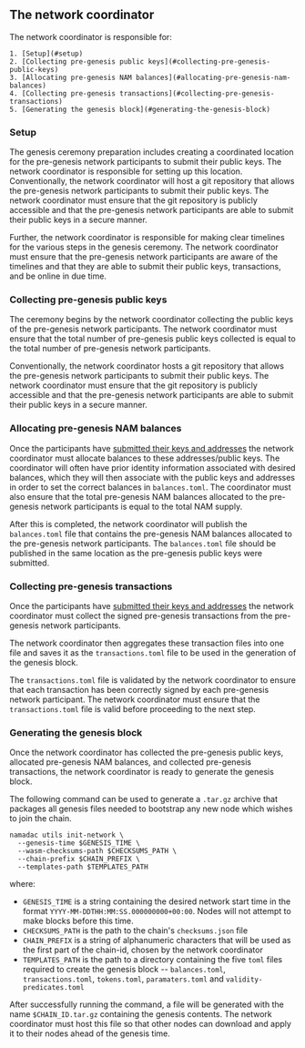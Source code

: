 
## The network coordinator

The network coordinator is responsible for:

    1. [Setup](#setup)
    2. [Collecting pre-genesis public keys](#collecting-pre-genesis-public-keys)
    3. [Allocating pre-genesis NAM balances](#allocating-pre-genesis-nam-balances)
    4. [Collecting pre-genesis transactions](#collecting-pre-genesis-transactions)
    5. [Generating the genesis block](#generating-the-genesis-block)

### Setup

The genesis ceremony preparation includes creating a coordinated location for the pre-genesis network participants to submit their public keys. The network coordinator is responsible for setting up this location. Conventionally, the network coordinator will host a git repository that allows the pre-genesis network participants to submit their public keys. The network coordinator must ensure that the git repository is publicly accessible and that the pre-genesis network participants are able to submit their public keys in a secure manner.

Further, the network coordinator is responsible for making clear timelines for the various steps in the genesis ceremony. The network coordinator must ensure that the pre-genesis network participants are aware of the timelines and that they are able to submit their public keys, transactions, and be online in due time.

<Steps>

### Collecting pre-genesis public keys

The ceremony begins by the network coordinator collecting the public keys of the pre-genesis network participants. The network coordinator must ensure that the total number of pre-genesis public keys collected is equal to the total number of pre-genesis network participants.

Conventionally, the network coordinator hosts a git repository that allows the pre-genesis network participants to submit their public keys. The network coordinator must ensure that the git repository is publicly accessible and that the pre-genesis network participants are able to submit their public keys in a secure manner.

### Allocating pre-genesis NAM balances

Once the participants have [submitted their keys and addresses](./participants.mdx#submitting-keys-and-addresses) the network coordinator must allocate balances to these addresses/public keys. The coordinator will often have prior identity information associated with desired balances, which they will then associate with the public keys and addresses in order to set the correct balances in `balances.toml`. The coordinator must also ensure that the total pre-genesis NAM balances allocated to the pre-genesis network participants is equal to the total NAM supply.

After this is completed, the network coordinator will publish the `balances.toml` file that contains the pre-genesis NAM balances allocated to the pre-genesis network participants. The `balances.toml` file should be published in the same location as the pre-genesis public keys were submitted.


### Collecting pre-genesis transactions

Once the participants have [submitted their keys and addresses](./participants.mdx#submitting-keys-and-addresses) the network coordinator must collect the signed pre-genesis transactions from the pre-genesis network participants.  

The network coordinator then aggregates these transaction files into one file and saves it as the `transactions.toml` file to be used in the generation of the genesis block.

The `transactions.toml` file is validated by the network coordinator to ensure that each transaction has been correctly signed by each pre-genesis network participant. The network coordinator must ensure that the `transactions.toml` file is valid before proceeding to the next step.

### Generating the genesis block

Once the network coordinator has collected the pre-genesis public keys, allocated pre-genesis NAM balances, and collected pre-genesis transactions, the network coordinator is ready to generate the genesis block.  

The following command can be used to generate a `.tar.gz` archive that packages all genesis files needed to bootstrap any new node which wishes to join the chain.

```
namadac utils init-network \
  --genesis-time $GENESIS_TIME \
  --wasm-checksums-path $CHECKSUMS_PATH \
  --chain-prefix $CHAIN_PREFIX \
  --templates-path $TEMPLATES_PATH
```
where:
- `GENESIS_TIME` is a string containing the desired network start time in the format `YYYY-MM-DDTHH:MM:SS.000000000+00:00`. Nodes will not attempt to make blocks before this time.
- `CHECKSUMS_PATH` is the path to the chain's `checksums.json` file
- `CHAIN_PREFIX` is a string of alphanumeric characters that will be used as the first part of the chain-id, chosen by the network coordinator
- `TEMPLATES_PATH` is the path to a directory containing the five `toml` files required to create the genesis block -- `balances.toml`, `transactions.toml`, `tokens.toml`, `paramaters.toml` and `validity-predicates.toml`

After successfully running the command, a file will be generated with the name `$CHAIN_ID.tar.gz` containing the genesis contents. The network coordinator must host this file so that 
other nodes can download and apply it to their nodes ahead of the genesis time.


</Steps>